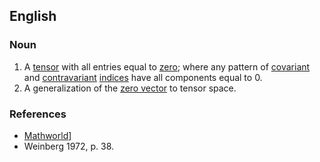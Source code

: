 ==English==
{{wikipedia|Zero Matrix}}
===Noun===
{{en-noun}}

# A [[tensor]] with all entries equal to [[zero]]; where any pattern of [[covariant]] and [[contravariant]] [[indices]] have all components equal to 0.
# A generalization of the [[zero vector]] to tensor space.

===References===
* [http://mathworld.wolfram.com/ZeroTensor.html Mathworld]]
* Weinberg 1972, p. 38.
